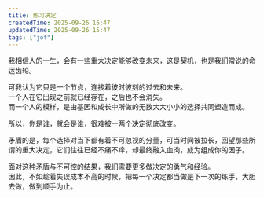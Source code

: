 ```yaml
---
title: 练习决定
createdTime: 2025-09-26 15:47
updatedTime: 2025-09-26 15:47
tags: ["jot"]
---
```


我相信人的一生，会有一些重大决定能够改变未来，这是契机，也是我们常说的命运齿轮。

可我认为它只是一个节点，连接着彼时彼刻的过去和未来。  
一个人在它出现之前就已经存在，之后也不会消失。  
而一个人的模样，是由基因和成长中所做的无数大大小小的选择共同塑造而成。

所以，你是谁，就会是谁，很难被一两个决定彻底改变。

矛盾的是，每个选择对当下都有着不可忽视的分量，可当时间被拉长，回望那些所谓的重大决定，它们往往已经不痛不痒，却最终融入血肉，成为组成你的因子。

面对这种矛盾与不可控的结果，我们需要更多做决定的勇气和经验。  
因此，不如趁着失误成本不高的时候，把每一个决定都当做是下一次的练手，大胆去做，做到顺手为止。
